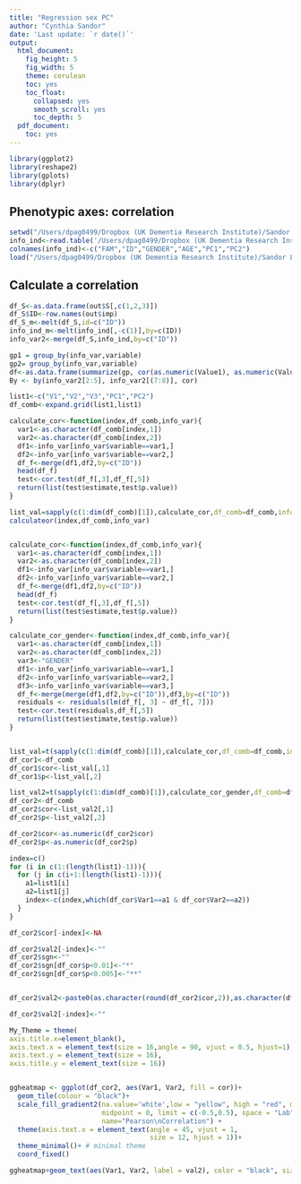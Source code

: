 ```yaml
---
title: "Regression sex PC"
author: "Cynthia Sandor"
date: 'Last update: `r date()`'
output:
  html_document:
    fig_height: 5
    fig_width: 5
    theme: cerulean
    toc: yes
    toc_float:
      collapsed: yes
      smooth_scroll: yes
      toc_depth: 5
  pdf_document:
    toc: yes
---
```


```r
library(ggplot2)
library(reshape2)
library(gplots)
library(dplyr)
```
## Phenotypic axes: correlation
```r
setwd("/Users/dpag0499/Dropbox (UK Dementia Research Institute)/Sandor Lab/Backup/PROJECTS/PPMI/src/new_Figures/Revisions/FigS7")
info_ind<-read.table('/Users/dpag0499/Dropbox (UK Dementia Research Institute)/Sandor Lab/Backup/PROJECTS/PPMI/src/new_Figures/Revisions/FigS7/covariates.txt',h=F,sep="\t")
colnames(info_ind)<-c("FAM","ID","GENDER","AGE","PC1","PC2")
load("/Users/dpag0499/Dropbox (UK Dementia Research Institute)/Sandor Lab/Backup/PROJECTS/PPMI/src/new_Figures/Revisions/figS4/ODPC.Rdata")

```

## Calculate a correlation
```r
df_S<-as.data.frame(out$S[,c(1,2,3)])
df_S$ID<-row.names(out$imp)
df_S_m<-melt(df_S,id=c("ID"))
info_ind_m<-melt(info_ind[,-c(1)],by=c(ID))
info_var2<-merge(df_S,info_ind,by=c("ID"))

gp1 = group_by(info_var,variable)
gp2= group_by(info_var,variable)
df<-as.data.frame(summarize(gp, cor(as.numeric(Value1), as.numeric(Value),use="complete.obs")))
By <- by(info_var2[2:5], info_var2[(7:8)], cor)

list1<-c("V1","V2","V3","PC1","PC2")
df_comb<-expand.grid(list1,list1)

calculate_cor<-function(index,df_comb,info_var){
  var1<-as.character(df_comb[index,1])
  var2<-as.character(df_comb[index,2])
  df1<-info_var[info_var$variable==var1,]
  df2<-info_var[info_var$variable==var2,]
  df_f<-merge(df1,df2,by=c("ID"))
  head(df_f)
  test<-cor.test(df_f[,3],df_f[,5])
  return(list(test$estimate,test$p.value))
}

list_val=sapply(c(1:dim(df_comb)[1]),calculate_cor,df_comb=df_comb,info_var=info_var)
calculateor(index,df_comb,info_var)


calculate_cor<-function(index,df_comb,info_var){
  var1<-as.character(df_comb[index,1])
  var2<-as.character(df_comb[index,2])
  df1<-info_var[info_var$variable==var1,]
  df2<-info_var[info_var$variable==var2,]
  df_f<-merge(df1,df2,by=c("ID"))
  head(df_f)
  test<-cor.test(df_f[,3],df_f[,5])
  return(list(test$estimate,test$p.value))
}

calculate_cor_gender<-function(index,df_comb,info_var){
  var1<-as.character(df_comb[index,1])
  var2<-as.character(df_comb[index,2])
  var3<-"GENDER"
  df1<-info_var[info_var$variable==var1,]
  df2<-info_var[info_var$variable==var2,]
  df3<-info_var[info_var$variable==var3,]
  df_f<-merge(merge(df1,df2,by=c("ID")),df3,by=c("ID"))
  residuals <- residuals(lm(df_f[, 3] ~ df_f[, 7]))
  test<-cor.test(residuals,df_f[,5])
  return(list(test$estimate,test$p.value))
}


list_val=t(sapply(c(1:dim(df_comb)[1]),calculate_cor,df_comb=df_comb,info_var=info_var))
df_cor1<-df_comb
df_cor1$cor<-list_val[,1]
df_cor1$p<-list_val[,2]

list_val2=t(sapply(c(1:dim(df_comb)[1]),calculate_cor_gender,df_comb=df_comb,info_var=info_var))
df_cor2<-df_comb
df_cor2$cor<-list_val2[,1]
df_cor2$p<-list_val2[,2]

df_cor2$cor<-as.numeric(df_cor2$cor)
df_cor2$p<-as.numeric(df_cor2$p)

index=c()
for (i in c(1:(length(list1)-1))){
  for (j in c(i+1:(length(list1)-1))){
    a1=list1[i]
    a2=list1[j]
    index<-c(index,which(df_cor$Var1==a1 & df_cor$Var2==a2))
  } 
}

df_cor2$cor[-index]<-NA

df_cor2$val2[-index]<-""
df_cor2$sgn<-""
df_cor2$sgn[df_cor$p<0.01]<-"*"
df_cor2$sgn[df_cor$p<0.005]<-"**"


df_cor2$val2<-paste0(as.character(round(df_cor2$cor,2)),as.character(df_cor2$sgn))

df_cor2$val2[-index]<-""

My_Theme = theme(
axis.title.x=element_blank(),
axis.text.x = element_text(size = 16,angle = 90, vjust = 0.5, hjust=1),
axis.text.y = element_text(size = 16),
axis.title.y = element_text(size = 16))


ggheatmap <- ggplot(df_cor2, aes(Var1, Var2, fill = cor))+
  geom_tile(colour = "black")+
  scale_fill_gradient2(na.value='white',low = "yellow", high = "red", mid = "orange",
                       midpoint = 0, limit = c(-0.5,0.5), space = "Lab",
                       name="Pearson\nCorrelation") +
  theme(axis.text.x = element_text(angle = 45, vjust = 1,
                                   size = 12, hjust = 1))+
  theme_minimal()+ # minimal theme
  coord_fixed()

ggheatmap+geom_text(aes(Var1, Var2, label = val2), color = "black", size = 10)+My_Theme
```


